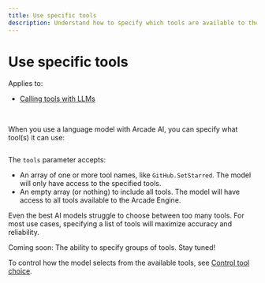 ```yaml
---
title: Use specific tools
description: Understand how to specify which tools are available to the AI model
---
```


# Use specific tools

Applies to:

- [Calling tools with LLMs](call-tools-with-llms)

<br />

When you use a language model with Arcade AI, you can specify what tool(s) it can use:

```python file=<rootDir>/examples/code/home/use-tools/call-tools-with-llms/single_llm_call.py#L14-L26 {8-11}

```

The `tools` parameter accepts:

- An array of one or more tool names, like `GitHub.SetStarred`. The model will only have access to the specified tools.
- An empty array (or nothing) to include all tools. The model will have access to all tools available to the Arcade Engine.

Even the best AI models struggle to choose between too many tools. For most use cases, specifying a list of tools will maximize accuracy and reliability.

<Tip>Coming soon: The ability to specify groups of tools. Stay tuned!</Tip>

To control how the model selects from the available tools, see [Control tool choice](tool-choice).
